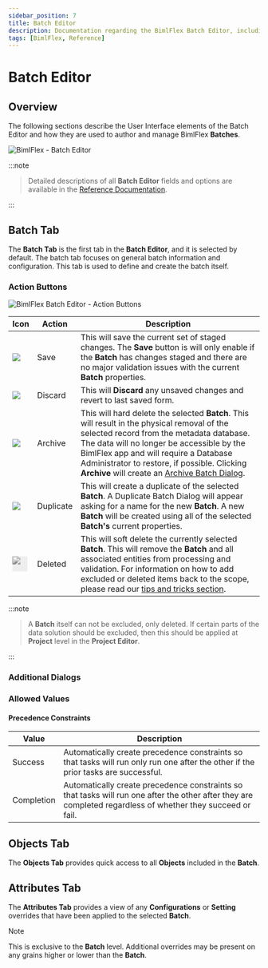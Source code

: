 ---
sidebar_position: 7
title: Batch Editor
description: Documentation regarding the BimlFlex Batch Editor, including editor fields, action buttons, field descriptions, and setting options. 
tags: [BimlFlex, Reference]
---


# Batch Editor

<InclHeaderBatch />

## Overview

The following sections describe the User Interface elements of the Batch Editor and how they are used to author and manage BimlFlex **Batches**.

![BimlFlex - Batch Editor](images/bfx-batches-editor-overview.png "BimlFlex - Batch Editor")
:::note


> Detailed descriptions of all **Batch Editor** fields and options are available in the [Reference Documentation](bimlflex-app-reference-documentation-Batches).

:::


## Batch Tab

The **Batch Tab** is the first tab in the **Batch Editor**, and it is selected by default. The batch tab focuses on general batch information and configuration. This tab is used to define and create the batch itself.

### Action Buttons  

![BimlFlex Batch Editor - Action Buttons](images/bfx-batches-action-buttons.png "BimlFlex Batch Editor - Action Buttons")

|Icon|Action|Description|
|-|-|-|
| <div class="icon-col m-5"><img src="images/svg-icons/save.svg" /></div>| Save | This will save the current set of staged changes.  The **Save** button is will only enable if the **Batch** has changes staged and there are no major validation issues with the current **Batch** properties. |
| <div class="icon-col m-5"><img src="images/svg-icons/discard.svg" /></div>| Discard | This will **Discard** any unsaved changes and revert to last saved form. |
| <div class="icon-col m-5"><img src="images/svg-icons/archive-delete.svg" /></div> | Archive | This will hard delete the selected **Batch**.  This will result in the physical removal of the selected record from the metadata database.  The data will no longer be accessible by the BimlFlex app and will require a Database Administrator to restore, if possible. Clicking **Archive** will create an [Archive Batch Dialog](#archive-batch-dialog). |
| <div class="icon-col m-5"><img src="images/svg-icons/duplicate-objects.svg" /></div> | Duplicate | This will create a duplicate of the selected **Batch**. A Duplicate Batch Dialog will appear asking for a name for the new **Batch**. A new **Batch** will be created using all of the selected **Batch's** current properties. |
|<div class="icon-col m-5" style="width:30px; height:30px;background:#EEE;"><img style="filter: brightness(100%) contrast(95%) grayscale(100%);" src="images/bimlflex-app-action-switch.png" /></div>|Deleted|This will soft delete the currently selected **Batch**. This will remove the **Batch** and all associated entities from processing and validation. For information on how to add excluded or deleted items back to the scope, please read our [tips and tricks section](xref:bimlflex-tips-and-tricks-overview#restoring-an-excluded-or-deleted-entity).|
:::note


> A **Batch** itself can not be excluded, only deleted. If certain parts of the data solution should be excluded, then this should be applied at **Project** level in the **Project Editor**.

:::


<!--
### Triggers

Azure Data Factory **Triggers** are supported in BimlFlex, for Projects that are configured to generate Azure Data Factory or Mapping Data Flows output. When a Project has either the `Azure Data Factory (ADF)` or `Azure Mapping Data Flows (ADF)` **Integration Template**, the  option to specify triggers will become available in the **Batch Editor** for the batch that is associated with the project.

The generated trigger will be associated with the (batch-level) ADF Execute Pipeline for which they are specified.

The Trigger feature supports `Tumbling Window` and `Scheduled` triggers to be created in ADF. Additional configurations that can be applied in the same editor are:

* Name
* Start- and End Date (timestamps)
* Recurrence
* Delay
* Concurrency
* Retry configuration
* Runtime state

![BimlFlex - Batch Editor](images/bfx-batches-editor-trigger.png "BimlFlex - Batch Editor")

Additional information on trigger fields are found in the [batch reference documentation](bimlflex-app-reference-documentation-Batches).
-->

### Additional Dialogs

<DialogArchiveBatchSingle />

### Allowed Values

#### Precedence Constraints

| Value      | Description          |
| ---------- | -------------------- |
| Success    | Automatically create precedence constraints so that tasks will run only run one after the other if the prior tasks are successful.|
| Completion | Automatically create precedence constraints so that tasks will run one after the other after they are completed regardless of whether they succeed or fail. |

## Objects Tab

The **Objects Tab** provides quick access to all **Objects** included in the **Batch**.  

<TabObjects />

## Attributes Tab

The **Attributes Tab** provides a view of any **Configurations** or **Setting** overrides that have been applied to the selected **Batch**.  

>[!NOTE]
> This is exclusive to the **Batch** level.  Additional overrides may be present on any grains higher or lower than the **Batch**.

<TabAttributes />
